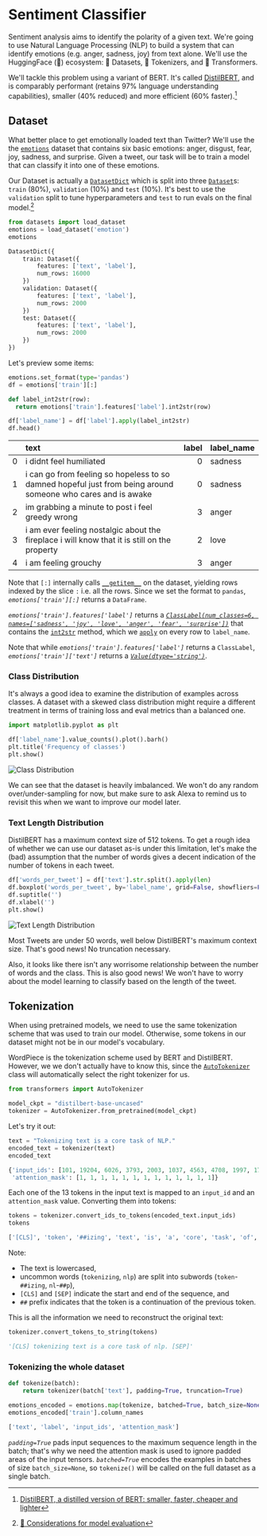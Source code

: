 # Sentiment Classifier

Sentiment analysis aims to identify the polarity of a given text.
We're going to use Natural Language Processing (NLP) to build a system that can identify emotions (e.g. anger, sadness, joy) from text alone.
We'll use the HuggingFace (🤗) ecosystem: 🤗 Datasets, 🤗 Tokenizers, and 🤗 Transformers.

We'll tackle this problem using a variant of BERT.
It's called [DistilBERT](https://huggingface.co/docs/transformers/model_doc/distilbert), and is comparably performant (retains 97% language understanding capabilities), smaller (40% reduced) and more efficient (60% faster).[^1]

[^1]: [DistilBERT, a distilled version of BERT: smaller, faster, cheaper and lighter](https://arxiv.org/abs/1910.01108)

## Dataset

What better place to get emotionally loaded text than Twitter?
We'll use the the [`emotions`](https://huggingface.co/datasets/dair-ai/emotion) dataset that contains six basic emotions: anger, disgust, fear, joy, sadness, and surprise.
Given a tweet, our task will be to train a model that can classify it into one of these emotions.

Our Dataset is actually a [`DatasetDict`](https://huggingface.co/docs/datasets/package_reference/main_classes#datasets.DatasetDict) which is split into three [`Dataset`](https://huggingface.co/docs/datasets/package_reference/main_classes#datasets.Dataset)s: `train` (80%), `validation` (10%) and `test` (10%).
It's best to use the `validation` split to tune hyperparameters and `test` to run evals on the final model.[^2]

[^2]: [🤗 Considerations for model evaluation](https://huggingface.co/docs/evaluate/considerations#properly-splitting-your-data)

```python
from datasets import load_dataset
emotions = load_dataset('emotion')
emotions
```

```python
DatasetDict({
    train: Dataset({
        features: ['text', 'label'],
        num_rows: 16000
    })
    validation: Dataset({
        features: ['text', 'label'],
        num_rows: 2000
    })
    test: Dataset({
        features: ['text', 'label'],
        num_rows: 2000
    })
})
```

Let's preview some items:

```python
emotions.set_format(type='pandas')
df = emotions['train'][:]

def label_int2str(row):
  return emotions['train'].features['label'].int2str(row)

df['label_name'] = df['label'].apply(label_int2str)
df.head()
```

|     | text                                                                                                         | label | label_name |
| --: | :----------------------------------------------------------------------------------------------------------- | ----: | :--------- |
|   0 | i didnt feel humiliated                                                                                      |     0 | sadness    |
|   1 | i can go from feeling so hopeless to so damned hopeful just from being around someone who cares and is awake |     0 | sadness    |
|   2 | im grabbing a minute to post i feel greedy wrong                                                             |     3 | anger      |
|   3 | i am ever feeling nostalgic about the fireplace i will know that it is still on the property                 |     2 | love       |
|   4 | i am feeling grouchy                                                                                         |     3 | anger      |

Note that `[:]` internally calls [`__getitem__`](https://huggingface.co/docs/datasets/v2.13.1/en/package_reference/main_classes#datasets.Dataset.__getitem__) on the dataset, yielding rows indexed by the slice `:` i.e. all the rows.
Since we set the format to `pandas`, _`emotions['train'][:]`_ returns a `DataFrame`.

_`emotions['train'].features['label']`_ returns a [_`ClassLabel(num_classes=6, names=['sadness', 'joy', 'love', 'anger', 'fear', 'surprise'])`_](https://huggingface.co/docs/datasets/v2.13.1/en/package_reference/main_classes#datasets.ClassLabel) that contains the [`int2str`](https://huggingface.co/docs/datasets/v2.13.1/en/package_reference/main_classes#datasets.ClassLabel.int2str) method, which we [`apply`](https://pandas.pydata.org/docs/reference/api/pandas.DataFrame.apply.html) on every row to `label_name`.

Note that while _`emotions['train'].features['label']`_ returns a `ClassLabel`, _`emotions['train']['text']`_ returns a [_`Value(dtype='string')`_](https://huggingface.co/docs/datasets/v2.13.1/en/package_reference/main_classes#datasets.Value).

### Class Distribution

It's always a good idea to examine the distribution of examples across classes.
A dataset with a skewed class distribution might require a different treatment in terms of training loss and eval metrics than a balanced one.

```python
import matplotlib.pyplot as plt

df['label_name'].value_counts().plot().barh()
plt.title('Frequency of classes')
plt.show()
```

![Class Distribution](sentiment_classifier/class_dist.png)

We can see that the dataset is heavily imbalanced.
We won't do any random over/under-sampling for now, but make sure to ask Alexa to remind us to revisit this when we want to improve our model later.

### Text Length Distribution

DistilBERT has a maximum context size of 512 tokens.
To get a rough idea of whether we can use our dataset as-is under this limitation, let's make the (bad) assumption that the number of words gives a decent indication of the number of tokens in each tweet.

```python
df['words_per_tweet'] = df['text'].str.split().apply(len)
df.boxplot('words_per_tweet', by='label_name', grid=False, showfliers=False, color='black')
df.suptitle('')
df.xlabel('')
plt.show()
```

![Text Length Distribution](sentiment_classifier/text_len_dist.png)

Most Tweets are under 50 words, well below DistilBERT's maximum context size.
That's good news! No truncation necessary.

Also, it looks like there isn't any worrisome relationship between the number of words and the class.
This is also good news! We won't have to worry about the model learning to classify based on the length of the tweet.

## Tokenization

When using pretrained models, we need to use the same tokenization scheme that was used to train our model.
Otherwise, some tokens in our dataset might not be in our model's vocabulary.

WordPiece is the tokenization scheme used by BERT and DistilBERT.
However, we we don't actually have to know this, since the [`AutoTokenizer`](https://huggingface.co/transformers/model_doc/auto.html#autotokenizer) class will automatically select the right tokenizer for us.

```python
from transformers import AutoTokenizer

model_ckpt = "distilbert-base-uncased"
tokenizer = AutoTokenizer.from_pretrained(model_ckpt)
```

Let's try it out:

```python
text = "Tokenizing text is a core task of NLP."
encoded_text = tokenizer(text)
encoded_text
```

```python
{'input_ids': [101, 19204, 6026, 3793, 2003, 1037, 4563, 4708, 1997, 17953, 2361, 1012, 102],
 'attention_mask': [1, 1, 1, 1, 1, 1, 1, 1, 1, 1, 1, 1, 1]}
```

Each one of the 13 tokens in the input text is mapped to an `input_id` and an `attention_mask` value.
Converting them into tokens:

```python
tokens = tokenizer.convert_ids_to_tokens(encoded_text.input_ids)
tokens
```

```python
['[CLS]', 'token', '##izing', 'text', 'is', 'a', 'core', 'task', 'of', 'nl', '##p', '.', '[SEP]']
```

Note:

- The text is lowercased,
- uncommon words (`tokenizing`, `nlp`) are split into subwords (`token`-`##izing`, `nl`-`##p`),
- `[CLS]` and `[SEP]` indicate the start and end of the sequence, and
- `##` prefix indicates that the token is a continuation of the previous token.

This is all the information we need to reconstruct the original text:

```python
tokenizer.convert_tokens_to_string(tokens)
```

```python
'[CLS] tokenizing text is a core task of nlp. [SEP]'
```

### Tokenizing the whole dataset

```python
def tokenize(batch):
    return tokenizer(batch['text'], padding=True, truncation=True)

emotions_encoded = emotions.map(tokenize, batched=True, batch_size=None)
emotions_encoded['train'].column_names
```

```python
['text', 'label', 'input_ids', 'attention_mask']
```

_`padding=True`_ pads input sequences to the maximum sequence length in the batch; that's why we need the attention mask is used to ignore padded areas of the input tensors.
_`batched=True`_ encodes the examples in batches of size `batch_size=None`, so `tokenize()` will be called on the full dataset as a single batch.
